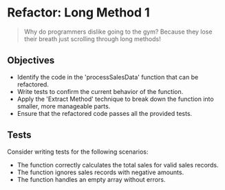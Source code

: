 
# Refactor: Long Method 1

> Why do programmers dislike going to the gym?
> Because they lose their breath just scrolling through long methods!

## Objectives
- Identify the code in the 'processSalesData' function that can be refactored.
- Write tests to confirm the current behavior of the function.
- Apply the 'Extract Method' technique to break down the function into smaller, more manageable parts.
- Ensure that the refactored code passes all the provided tests.

## Tests

Consider writing tests for the following scenarios:
- The function correctly calculates the total sales for valid sales records.
- The function ignores sales records with negative amounts.
- The function handles an empty array without errors.
